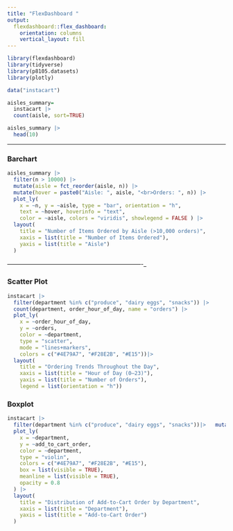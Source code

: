 ```yaml
---
title: "FlexDashboard "
output: 
  flexdashboard::flex_dashboard:
    orientation: columns
    vertical_layout: fill
---
```


```r
library(flexdashboard)
library(tidyverse)
library(p8105.datasets)
library(plotly)
```


```r
data("instacart")

aisles_summary= 
  instacart |> 
  count(aisle, sort=TRUE)

aisles_summary |> 
  head(10) 
```

--------------------------------------------------------------------

### Barchart

```r
aisles_summary |>
  filter(n > 10000) |>
  mutate(aisle = fct_reorder(aisle, n)) |>
  mutate(hover = paste0("Aisle: ", aisle, "<br>Orders: ", n)) |>
  plot_ly(
    x = ~n, y = ~aisle, type = "bar", orientation = "h",
    text = ~hover, hoverinfo = "text",
    color = ~aisle, colors = "viridis", showlegend = FALSE ) |>
  layout(
    title = "Number of Items Ordered by Aisle (>10,000 orders)",
    xaxis = list(title = "Number of Items Ordered"),
    yaxis = list(title = "Aisle")
  )
```

-------------------------------------------------------------------_

### Scatter Plot

```r
instacart |>
  filter(department %in% c("produce", "dairy eggs", "snacks")) |>
  count(department, order_hour_of_day, name = "orders") |>
  plot_ly(
    x = ~order_hour_of_day,
    y = ~orders,
    color = ~department,
    type = "scatter",
    mode = "lines+markers",
    colors = c("#4E79A7", "#F28E2B", "#E15"))|>
  layout(
    title = "Ordering Trends Throughout the Day",
    xaxis = list(title = "Hour of Day (0–23)"),
    yaxis = list(title = "Number of Orders"),
    legend = list(orientation = "h"))
```

### Boxplot

```r
instacart |> 
  filter(department %in% c("produce", "dairy eggs", "snacks"))|>   mutate(department =fct_reorder(department,add_to_cart_order)) |> 
  plot_ly(
    x = ~department,
    y = ~add_to_cart_order,
    color = ~department,
    type = "violin",
    colors = c("#4E79A7", "#F28E2B", "#E15"),
    box = list(visible = TRUE),
    meanline = list(visible = TRUE),
    opacity = 0.8
  ) |>
  layout(
    title = "Distribution of Add-to-Cart Order by Department",
    xaxis = list(title = "Department"),
    yaxis = list(title = "Add-to-Cart Order")
  )
```

